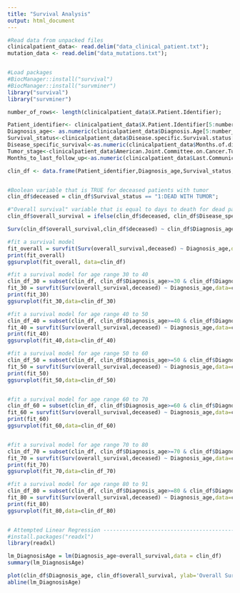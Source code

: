 ---
title: "Survival Analysis"
output: html_document
---


```{r Survival Analysis}
#Read data from unpacked files
clinicalpatient_data<- read.delim("data_clinical_patient.txt");
mutation_data <- read.delim("data_mutations.txt");


#Load packages
#BiocManager::install("survival")
#BiocManager::install("survminer")
library("survival")
library("survminer")

number_of_rows<- length(clinicalpatient_data$X.Patient.Identifier);

Patient_identifier<- clinicalpatient_data$X.Patient.Identifier[5:number_of_rows];
Diagnosis_age<- as.numeric(clinicalpatient_data$Diagnosis.Age[5:number_of_rows]);
Survival_status<-clinicalpatient_data$Disease.specific.Survival.status[5:number_of_rows];
Disease_specific_survival<-as.numeric(clinicalpatient_data$Months.of.disease.specific.survival[5:number_of_rows]);
Tumor_stage<-clinicalpatient_data$American.Joint.Committee.on.Cancer.Tumor.Stage.Code[5:number_of_rows];
Months_to_last_follow_up<-as.numeric(clinicalpatient_data$Last.Communication.Contact.from.Initial.Pathologic.Diagnosis.Date[5:number_of_rows])/30;

clin_df <- data.frame(Patient_identifier,Diagnosis_age,Survival_status,Disease_specific_survival,Tumor_stage,Months_to_last_follow_up);


#Boolean variable that is TRUE for deceased patients with tumor
clin_df$deceased = clin_df$Survival_status == "1:DEAD WITH TUMOR";

#"Overall survival" variable that is equal to days to death for dead patients and days to last followup for other patients
clin_df$overall_survival = ifelse(clin_df$deceased, clin_df$Disease_specific_survival,clin_df$Months_to_last_follow_up);

Surv(clin_df$overall_survival,clin_df$deceased) ~ clin_df$Diagnosis_age;

#fit a survival model
fit_overall = survfit(Surv(overall_survival,deceased) ~ Diagnosis_age,data=clin_df);
print(fit_overall)
ggsurvplot(fit_overall, data=clin_df)

#fit a survival model for age range 30 to 40
clin_df_30 = subset(clin_df, clin_df$Diagnosis_age>=30 & clin_df$Diagnosis_age<40,);
fit_30 = survfit(Surv(overall_survival,deceased) ~ Diagnosis_age,data=clin_df_30);
print(fit_30)
ggsurvplot(fit_30,data=clin_df_30)

#fit a survival model for age range 40 to 50
clin_df_40 = subset(clin_df, clin_df$Diagnosis_age>=40 & clin_df$Diagnosis_age<50,);
fit_40 = survfit(Surv(overall_survival,deceased) ~ Diagnosis_age,data=clin_df_40);
print(fit_40)
ggsurvplot(fit_40,data=clin_df_40)

#fit a survival model for age range 50 to 60
clin_df_50 = subset(clin_df, clin_df$Diagnosis_age>=50 & clin_df$Diagnosis_age<60,);
fit_50 = survfit(Surv(overall_survival,deceased) ~ Diagnosis_age,data=clin_df_50);
print(fit_50)
ggsurvplot(fit_50,data=clin_df_50)


#fit a survival model for age range 60 to 70
clin_df_60 = subset(clin_df, clin_df$Diagnosis_age>=60 & clin_df$Diagnosis_age<70,);
fit_60 = survfit(Surv(overall_survival,deceased) ~ Diagnosis_age,data=clin_df_60);
print(fit_60)
ggsurvplot(fit_60,data=clin_df_60)


#fit a survival model for age range 70 to 80
clin_df_70 = subset(clin_df, clin_df$Diagnosis_age>=70 & clin_df$Diagnosis_age<80,);
fit_70 = survfit(Surv(overall_survival,deceased) ~ Diagnosis_age,data=clin_df_70);
print(fit_70)
ggsurvplot(fit_70,data=clin_df_70)

#fit a survival model for age range 80 to 91
clin_df_80 = subset(clin_df, clin_df$Diagnosis_age>=80 & clin_df$Diagnosis_age<=90,);
fit_80 = survfit(Surv(overall_survival,deceased) ~ Diagnosis_age,data=clin_df_80);
print(fit_80)
ggsurvplot(fit_80,data=clin_df_80)


# Attempted Linear Regression -------------------------------------------------------
#install.packages("readxl")
library(readxl)

lm_DiagnosisAge = lm(Diagnosis_age~overall_survival,data = clin_df)
summary(lm_DiagnosisAge)

plot(clin_df$Diagnosis_age, clin_df$overall_survival, ylab='Overall Survival Days', xlab='Diagnosis Age', pch = 16, col = "blue")
abline(lm_DiagnosisAge)
  


```

